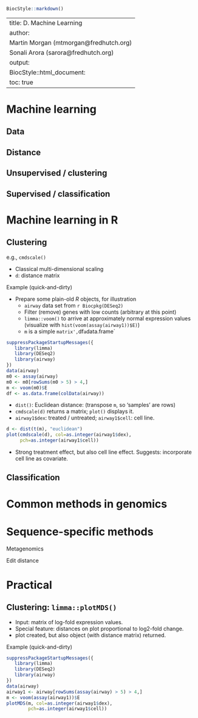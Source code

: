 <!--
%% \VignetteTitle{D. Machine Learning}
%% \VignetteEngine{knitr::rmarkdown}
-->

```r
BiocStyle::markdown()
```

---
title: D. Machine Learning
author:
  Martin Morgan (mtmorgan@fredhutch.org)<br />
  Sonali Arora (sarora@fredhutch.org)
output:
  BiocStyle::html_document:
    toc: true
---

# Machine learning

## Data

## Distance

## Unsupervised / clustering

## Supervised / classification

# Machine learning in R

## Clustering

e.g., `cmdscale()`

- Classical multi-dimensional scaling
- `d`: distance matrix

Example (quick-and-dirty)

- Prepare some plain-old _R_ objects, for illustration
  - `airway` data set from `r Biocpkg(DESeq2)`
  - Filter (remove) genes with low counts (arbitrary at this point)
  - `limma::voom()` to arrive at approximately normal expression values
    (visualize with `hist(voom(assay(airway1))$E)`)
  - `m` is a simple `matrix', `df` a `data.frame`

```r
suppressPackageStartupMessages({
   library(limma)
   library(DESeq2)
   library(airway)
})
data(airway)
m0 <- assay(airway)
m0 <- m0[rowSums(m0 > 5) > 4,]
m <- voom(m0)$E
df <- as.data.frame(colData(airway))
```

- `dist()`: Euclidean distance: (transpose `m`, so 'samples' are rows)
- `cmdscale(d)` returns a matrix; `plot()` displays it.
- `airway1$dex`: treated / untreated; `airway1$cell`: cell line.

```r
d <- dist(t(m), "euclidean")
plot(cmdscale(d), col=as.integer(airway1$dex),
     pch=as.integer(airway1$cell))
```

- Strong treatment effect, but also cell line effect. Suggests:
  incorporate cell line as covariate.

## Classification

# Common methods in genomics

# Sequence-specific methods

Metagenomics

Edit distance

# Practical


## Clustering: `limma::plotMDS()`

- Input: matrix of log-fold expression values.
- Special feature: distances on plot proportional to log2-fold change.
- plot created, but also object (with distance matrix) returned.

Example (quick-and-dirty)

```r
suppressPackageStartupMessages({
   library(limma)
   library(DESeq2)
   library(airway)
})
data(airway)
airway1 <- airway[rowSums(assay(airway) > 5) > 4,]
m <- voom(assay(airway1))$E
plotMDS(m, col=as.integer(airway1$dex),
        pch=as.integer(airway1$cell))
```
